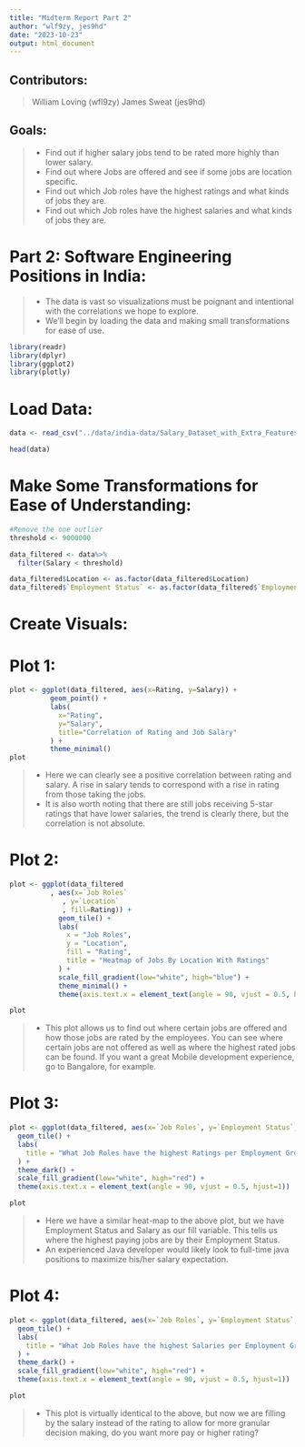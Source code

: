 ```yaml
---
title: "Midterm Report Part 2"
author: "wlf9zy, jes9hd"
date: "2023-10-23"
output: html_document
---
```


## **Contributors:**
> William Loving (wfl9zy)
> James Sweat (jes9hd)

## **Goals:**
> - Find out if higher salary jobs tend to be rated more highly than lower salary. 
> - Find out where Jobs are offered and see if some jobs are location specific.
> - Find out which Job roles have the highest ratings and what kinds of jobs they are.
> - Find out which Job roles have the highest salaries and what kinds of jobs they are. 
  
# **Part 2: Software Engineering Positions in India:**
> - The data is vast so visualizations must be poignant and intentional with the correlations we hope to explore. 
> - We'll begin by loading the data and making small transformations for ease of use.

```r
library(readr)
library(dplyr)
library(ggplot2)
library(plotly)
```

# **Load Data:** 

```r
data <- read_csv("../data/india-data/Salary_Dataset_with_Extra_Features.csv")
```

```r
head(data)

```

# **Make Some Transformations for Ease of Understanding:**

```r

#Remove the one outlier
threshold <- 9000000

data_filtered <- data%>%
  filter(Salary < threshold)

data_filtered$Location <- as.factor(data_filtered$Location)
data_filtered$`Employment Status` <- as.factor(data_filtered$`Employment Status`)

```


# **Create Visuals:** 

# Plot 1:

```r

plot <- ggplot(data_filtered, aes(x=Rating, y=Salary)) +
          geom_point() + 
          labs(
            x="Rating",
            y="Salary",
            title="Correlation of Rating and Job Salary"
          ) + 
          theme_minimal()
plot
```

> - Here we can clearly see a positive correlation between rating and salary. A rise in salary tends to correspond with a rise in rating from those taking the jobs.
> - It is also worth noting that there are still jobs receiving 5-star ratings that have lower salaries, the trend is clearly there, but the correlation is not absolute.




# Plot 2: 

```r
plot <- ggplot(data_filtered
          , aes(x=`Job Roles`
             , y=`Location`
             , fill=Rating)) + 
            geom_tile() + 
            labs(
              x = "Job Roles",
              y = "Location",
              fill = "Rating",
              title = "Heatmap of Jobs By Location With Ratings"
            ) + 
            scale_fill_gradient(low="white", high="blue") + 
            theme_minimal() + 
            theme(axis.text.x = element_text(angle = 90, vjust = 0.5, hjust=1))

plot
```

> - This plot allows us to find out where certain jobs are offered and how those jobs are rated by the employees. You can see where certain jobs are not offered as well as where the highest rated jobs can be found. If you want a great Mobile development experience, go to Bangalore, for example.


# Plot 3:

```r

plot <- ggplot(data_filtered, aes(x=`Job Roles`, y=`Employment Status`, fill=Rating)) + 
  geom_tile() + 
  labs(
    title = "What Job Roles have the highest Ratings per Employment Group?"
  ) + 
  theme_dark() + 
  scale_fill_gradient(low="white", high="red") + 
  theme(axis.text.x = element_text(angle = 90, vjust = 0.5, hjust=1))

plot
```

> - Here we have a similar heat-map to the above plot, but we have Employment Status and Salary as our fill variable. This tells us where the highest paying jobs are by their Employment Status. 
> - An experienced Java developer would likely look to full-time java positions to maximize his/her salary expectation.


# Plot 4: 

```r
plot <- ggplot(data_filtered, aes(x=`Job Roles`, y=`Employment Status`, fill=Salary)) + 
  geom_tile() + 
  labs(
    title = "What Job Roles have the highest Salaries per Employment Group?"
  ) +
  theme_dark() + 
  scale_fill_gradient(low="white", high="red") + 
  theme(axis.text.x = element_text(angle = 90, vjust = 0.5, hjust=1))

plot
```

> - This plot is virtually identical to the above, but now we are filling by the salary instead of the rating to allow for more granular decision making, do you want more pay or higher rating? 

